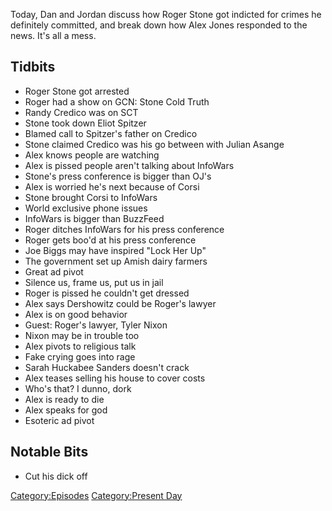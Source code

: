 {{DEFAULTSORT:
    #_EPISODE_0257:January 25, 2019
}}{{Episode
    | title           = January 25, 2019
    | caption         = Listen to this episode on [https://knowledgefight.libsyn.com/knowledge-fight-january-25-2019 Libsyn] [https://open.spotify.com/episode/2S8lNizsMc1TY1pb10VZTi Spotify]
    | episodeNumber   = 257
    | length          = 03:25:02
    | airDate         = January 28, 2019
    | coverageDate    = January 25, 2019
    | episodeType     = [[:Category:Present Day|Present Day]]
    | appearance      = [[Roger Stone]], [[Randy Credico]], [[Julian Asange]], [[Jerome Corsi]], [[Joe Biggs]], [[Tyler Nixon]]
    | oocDrop         = Have you ever heard Roger tell a lie?
    | previousEpisode = [[256: January 17-23, 2019]]
    | nextEpisode     = [[258: April 12-13, 2009]]
}}

{{Stub}}

Today, Dan and Jordan discuss how Roger Stone got indicted for crimes he definitely committed, and break down how Alex Jones responded to the news. It's all a mess.

==Tidbits==

*Roger Stone got arrested
*Roger had a show on GCN: Stone Cold Truth
*Randy Credico was on SCT
*Stone took down Eliot Spitzer
*Blamed call to Spitzer's father on Credico
*Stone claimed Credico was his go between with Julian Asange
*Alex knows people are watching
*Alex is pissed people aren't talking about InfoWars
*Stone's press conference is bigger than OJ's
*Alex is worried he's next because of Corsi
*Stone brought Corsi to InfoWars
*World exclusive phone issues
*InfoWars is bigger than BuzzFeed
*Roger ditches InfoWars for his press conference
*Roger gets boo'd at his press conference
*Joe Biggs may have inspired "Lock Her Up"
*The government set up Amish dairy farmers
*Great ad pivot
*Silence us, frame us, put us in jail
*Roger is pissed he couldn't get dressed
*Alex says Dershowitz could be Roger's lawyer
*Alex is on good behavior
*Guest: Roger's lawyer, Tyler Nixon
*Nixon may be in trouble too
*Alex pivots to religious talk
*Fake crying goes into rage
*Sarah Huckabee Sanders doesn't crack
*Alex teases selling his house to cover costs
*Who's that? I dunno, dork
*Alex is ready to die
*Alex speaks for god
*Esoteric ad pivot

==Notable Bits==

*Cut his dick off

[[Category:Episodes]]
[[Category:Present Day]]
